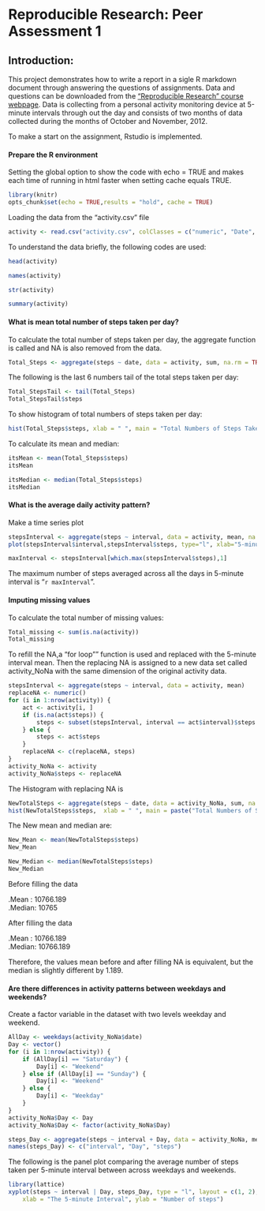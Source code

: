 # Reproducible Research: Peer Assessment 1

## Introduction:
This project demonstrates how to write a report in a sigle R markdown document through answering the questions of assignments. Data and questions can be downloaded from the ["Reproducible Research" course webpage](https://www.coursera.org/course/repdata). Data is collecting from a personal activity monitoring device at 5-minute intervals through out the day and consists of two months of data  collected during the months of October and November, 2012.

To make a start on the assignment, Rstudio is implemented.

#### Prepare the R environment
Setting the global option to show the code with echo = TRUE and makes each time of running in html  faster when setting cache equals TRUE.
```r
library(knitr)
opts_chunk$set(echo = TRUE,results = "hold", cache = TRUE)
```
Loading the data from the "activity.csv" file
```r
activity <- read.csv("activity.csv", colClasses = c("numeric", "Date", "numeric"))
```
To understand the data briefly, the following codes are used:

```r
head(activity)
```
```r
names(activity)
```
```r
str(activity)
```
```r
summary(activity)
```
#### What is mean total number of steps taken per day?
To calculate the total number of steps taken per day, the aggregate function is called and NA is also removed from the data.
```r
Total_Steps <- aggregate(steps ~ date, data = activity, sum, na.rm = TRUE)
```
The following is the last 6 numbers tail of the total steps taken per day:
```r
Total_StepsTail <- tail(Total_Steps)
Total_StepsTail$steps
```

To show histogram of total numbers of steps taken per day:
```r
hist(Total_Steps$steps, xlab = " ", main = "Total Numbers of Steps Taken per Day", col= "blue",breaks = 10)
```

To calculate its mean and median:
```r
itsMean <- mean(Total_Steps$steps)
itsMean 
```
```r
itsMedian <- median(Total_Steps$steps)
itsMedian
```

#### What is the average daily activity pattern?

Make a time series plot
```r
stepsInterval <- aggregate(steps ~ interval, data = activity, mean, na.rm = TRUE)
plot(stepsInterval$interval,stepsInterval$steps, type="l", xlab="5-minute  Interval", ylab="Steps Averaged across all Days",main="Average Number of Steps averaged across all days", col = " red")
```

```r
maxInterval <- stepsInterval[which.max(stepsInterval$steps),1]
```
The maximum number of steps averaged across all the days in 5-minute interval is "`r maxInterval`".

#### Imputing missing values

To calculate the total number of missing values:
```r
Total_missing <- sum(is.na(activity))
Total_missing
```

To refill the NA,a "for loop"" function is used and replaced with the 5-minute interval mean. Then the replacing NA is assigned to a new data set called activity_NoNa with the same dimension of the original activity data.

```r
stepsInterval <- aggregate(steps ~ interval, data = activity, mean)
replaceNA <- numeric()
for (i in 1:nrow(activity)) {
    act <- activity[i, ]
    if (is.na(act$steps)) {
        steps <- subset(stepsInterval, interval == act$interval)$steps
    } else {
        steps <- act$steps
    }
    replaceNA <- c(replaceNA, steps)
}
activity_NoNa <- activity
activity_NoNa$steps <- replaceNA
```

The Histogram with replacing NA is
```r
NewTotalSteps <- aggregate(steps ~ date, data = activity_NoNa, sum, na.rm = TRUE)
hist(NewTotalSteps$steps,  xlab = " ", main = paste("Total Numbers of Steps Taken per Day"), col= "red",breaks = 10)
```     

The New mean and median are:
```r
New_Mean <- mean(NewTotalSteps$steps)
New_Mean
```
```r
New_Median <- median(NewTotalSteps$steps)
New_Median
```

Before filling the data

.Mean  :  10766.189  
.Median:  10765

After filling the data

.Mean  :  10766.189  
.Median:  10766.189  

Therefore, the values mean before and after filling NA is equivalent, but the median is slightly different by 1.189.

#### Are there differences in activity patterns between weekdays and weekends?
Create a factor variable in the dataset with two levels weekday and weekend.
```r
AllDay <- weekdays(activity_NoNa$date)
Day <- vector()
for (i in 1:nrow(activity)) {
    if (AllDay[i] == "Saturday") {
        Day[i] <- "Weekend"
    } else if (AllDay[i] == "Sunday") {
        Day[i] <- "Weekend"
    } else {
        Day[i] <- "Weekday"
    }
}
activity_NoNa$Day <- Day
activity_NoNa$Day <- factor(activity_NoNa$Day)

steps_Day <- aggregate(steps ~ interval + Day, data = activity_NoNa, mean)
names(steps_Day) <- c("interval", "Day", "steps")
```

The following is the panel plot comparing the average number of steps taken per 5-minute interval between across weekdays and weekends.
```r
library(lattice)
xyplot(steps ~ interval | Day, steps_Day, type = "l", layout = c(1, 2), 
    xlab = "The 5-minute Interval", ylab = "Number of steps")
```